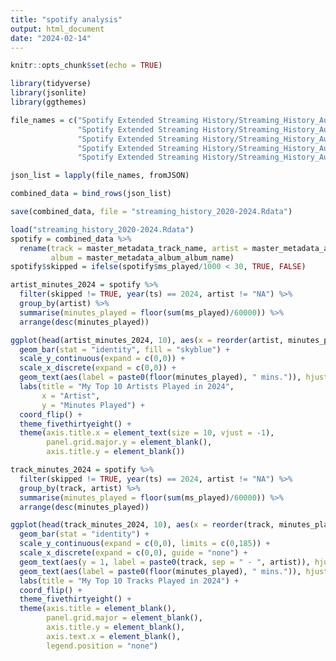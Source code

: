 ```yaml
---
title: "spotify analysis"
output: html_document
date: "2024-02-14"
---
```


```r
knitr::opts_chunk$set(echo = TRUE)
```

```r
library(tidyverse)
library(jsonlite)
library(ggthemes)
```

```r
file_names = c("Spotify Extended Streaming History/Streaming_History_Audio_2020-2021_1.json",
               "Spotify Extended Streaming History/Streaming_History_Audio_2021-2022_2.json", 
               "Spotify Extended Streaming History/Streaming_History_Audio_2022-2023_3.json",
               "Spotify Extended Streaming History/Streaming_History_Audio_2023-2024_4.json",
               "Spotify Extended Streaming History/Streaming_History_Audio_2024_5.json")

json_list = lapply(file_names, fromJSON)

combined_data = bind_rows(json_list)

save(combined_data, file = "streaming_history_2020-2024.Rdata")
```


```r
load("streaming_history_2020-2024.Rdata")
spotify = combined_data %>% 
  rename(track = master_metadata_track_name, artist = master_metadata_album_artist_name, 
         album = master_metadata_album_album_name)
spotify$skipped = ifelse(spotify$ms_played/1000 < 30, TRUE, FALSE)
```


```r
artist_minutes_2024 = spotify %>% 
  filter(skipped != TRUE, year(ts) == 2024, artist != "NA") %>% 
  group_by(artist) %>% 
  summarise(minutes_played = floor(sum(ms_played)/60000)) %>% 
  arrange(desc(minutes_played))

ggplot(head(artist_minutes_2024, 10), aes(x = reorder(artist, minutes_played), y = minutes_played)) +
  geom_bar(stat = "identity", fill = "skyblue") +
  scale_y_continuous(expand = c(0,0)) +
  scale_x_discrete(expand = c(0,0)) +
  geom_text(aes(label = paste0(floor(minutes_played), " mins.")), hjust = 1.1, vjust = 0.4, size = 2.5) +
  labs(title = "My Top 10 Artists Played in 2024",
       x = "Artist",
       y = "Minutes Played") +
  coord_flip() +
  theme_fivethirtyeight() +
  theme(axis.title.x = element_text(size = 10, vjust = -1),
        panel.grid.major.y = element_blank(),
        axis.title.y = element_blank())

```
```r
track_minutes_2024 = spotify %>% 
  filter(skipped != TRUE, year(ts) == 2024, artist != "NA") %>% 
  group_by(track, artist) %>% 
  summarise(minutes_played = floor(sum(ms_played)/60000)) %>% 
  arrange(desc(minutes_played))

ggplot(head(track_minutes_2024, 10), aes(x = reorder(track, minutes_played), y = minutes_played, fill = artist)) +
  geom_bar(stat = "identity") +
  scale_y_continuous(expand = c(0,0), limits = c(0,185)) +
  scale_x_discrete(expand = c(0,0), guide = "none") +
  geom_text(aes(y = 1, label = paste0(track, sep = " - ", artist)), hjust = 0, size = 3) +
  geom_text(aes(label = paste0(floor(minutes_played), " mins.")), hjust = -0.1, vjust = 0.4, size = 2.5) +
  labs(title = "My Top 10 Tracks Played in 2024") +
  coord_flip() +
  theme_fivethirtyeight() +
  theme(axis.title = element_blank(),
        panel.grid.major = element_blank(),
        axis.title.y = element_blank(),
        axis.text.x = element_blank(),
        legend.position = "none")

```



